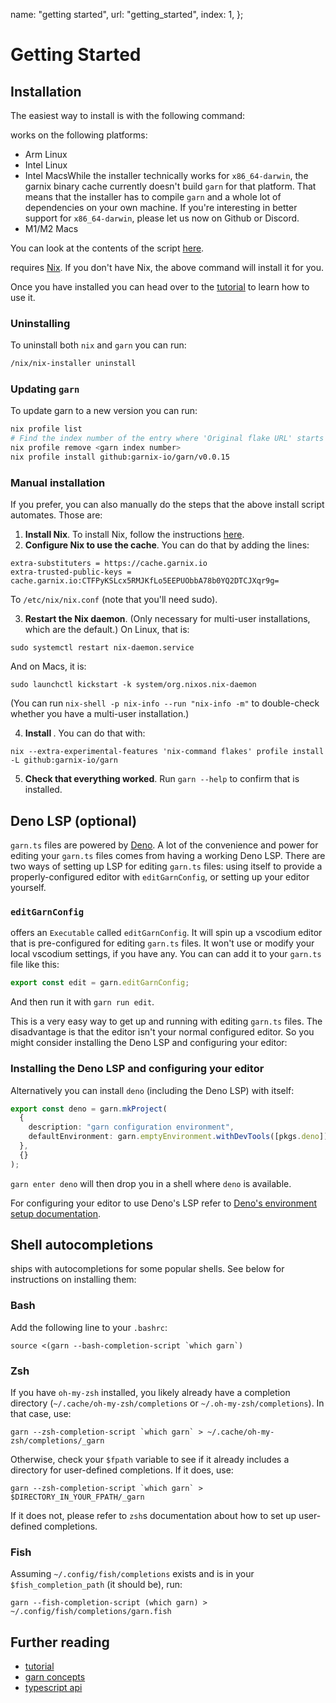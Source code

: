 
  name: "getting started",
  url: "getting_started",
  index: 1,
};

# Getting Started

## Installation


The easiest way to install <Garn/> is with the following command:

<BashSnippetToCopy snippet="sh <(curl --proto '=https' --tlsv1.2 -sSf https://garn.io/install.sh)" />

<Garn/> works on the following platforms:

- Arm Linux
- Intel Linux
- Intel Macs<Hovernote>While the installer technically works for
  `x86_64-darwin`, the garnix binary cache currently doesn't build `garn` for
  that platform. That means that the installer has to compile `garn` and a
  whole lot of dependencies on your own machine. If you're interesting in
  better support for `x86_64-darwin`, please let us now on Github or
  Discord.</Hovernote>
- M1/M2 Macs

You can look at the contents of the script [here](https://garn.io/install.sh).

<Garn /> requires [Nix](https://nixos.org/). If you don't have Nix, the above
command will install it for you.

Once you have <Garn/> installed you can head over to the
[tutorial](/docs/tutorial) to learn how to use it.

### Uninstalling

To uninstall both `nix` and `garn` you can run:

```bash
/nix/nix-installer uninstall
```

### Updating `garn`

To update garn to a new version you can run:

```bash
nix profile list
# Find the index number of the entry where 'Original flake URL' starts with `github:garnix-io/garn`.
nix profile remove <garn index number>
nix profile install github:garnix-io/garn/v0.0.15
```

### Manual installation

If you prefer, you can also manually do the steps that the above install script automates. Those are:

1. **Install Nix**. To install Nix, follow the instructions [here](https://nixos.org/download).
2. **Configure Nix to use the <Garnix/> cache**. You can do that by adding the lines:

```
extra-substituters = https://cache.garnix.io
extra-trusted-public-keys = cache.garnix.io:CTFPyKSLcx5RMJKfLo5EEPUObbA78b0YQ2DTCJXqr9g=
```

To `/etc/nix/nix.conf` (note that you'll need sudo).

3. **Restart the Nix daemon**. (Only necessary for multi-user installations, which are the default.) On Linux, that is:

```
sudo systemctl restart nix-daemon.service
```

And on Macs, it is:

```
sudo launchctl kickstart -k system/org.nixos.nix-daemon
```

(You can run `nix-shell -p nix-info --run "nix-info -m"` to double-check whether you have a multi-user installation.)

4. **Install <Garn/>**. You can do that with:

```
nix --extra-experimental-features 'nix-command flakes' profile install -L github:garnix-io/garn
```

5. **Check that everything worked**. Run `garn --help` to confirm that <Garn/> is installed.

## Deno LSP (optional)

`garn.ts` files are powered by [Deno](https://deno.com/). A lot of the
convenience and power for editing your `garn.ts` files comes from having a
working Deno LSP. There are two ways of setting up LSP for editing `garn.ts`
files: using <Garn/> itself to provide a properly-configured editor with
`editGarnConfig`, or setting up your editor yourself.

### `editGarnConfig`

<Garn /> offers an `Executable` called `editGarnConfig`. It will spin up a
vscodium editor that is pre-configured for editing `garn.ts` files. It won't use
or modify your local vscodium settings, if you have any. You can can add it to
your `garn.ts` file like this:

```typescript
export const edit = garn.editGarnConfig;
```

And then run it with `garn run edit`.

This is a very easy way to get up and running with editing `garn.ts` files. The
disadvantage is that the editor isn't your normal configured editor. So you
might consider installing the Deno LSP and configuring your editor:

### Installing the Deno LSP and configuring your editor

Alternatively you can install `deno` (including the Deno LSP) with <Garn/> itself:

```typescript
export const deno = garn.mkProject(
  {
    description: "garn configuration environment",
    defaultEnvironment: garn.emptyEnvironment.withDevTools([pkgs.deno]),
  },
  {}
);
```

`garn enter deno` will then drop you in a shell where `deno` is available.

For configuring your editor to use Deno's LSP refer to [Deno's environment setup
documentation](https://docs.deno.com/runtime/manual/getting_started/setup_your_environment).

## Shell autocompletions

<Garn /> ships with autocompletions for some popular shells. See below for
instructions on installing them:

### Bash

Add the following line to your `.bashrc`:

```
source <(garn --bash-completion-script `which garn`)
```

### Zsh

If you have `oh-my-zsh` installed, you likely already have a completion directory (`~/.cache/oh-my-zsh/completions` or `~/.oh-my-zsh/completions`). In that case, use:

```shell
garn --zsh-completion-script `which garn` > ~/.cache/oh-my-zsh/completions/_garn
```

Otherwise, check your `$fpath` variable to see if it already includes a directory for user-defined completions. If it does, use:

```shell
garn --zsh-completion-script `which garn` > $DIRECTORY_IN_YOUR_FPATH/_garn
```

If it does not, please refer to `zsh`s documentation about how to set up user-defined completions.


### Fish

Assuming `~/.config/fish/completions` exists and is in your `$fish_completion_path` (it should be), run:


```shell
garn --fish-completion-script (which garn) > ~/.config/fish/completions/garn.fish
```

## Further reading

- [tutorial](/docs/tutorial)
- [garn concepts](/docs/concepts)
- [typescript api](https://doc.deno.land/https://garn.io/ts/v0.0.14/mod.ts)
